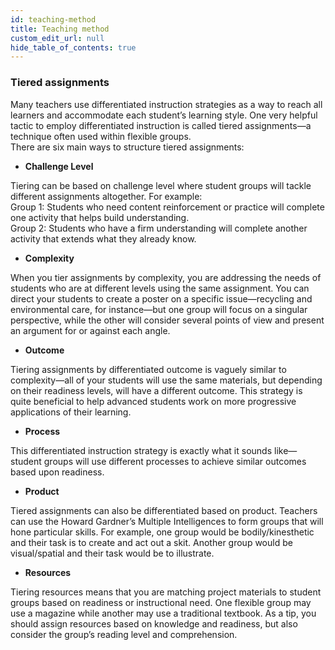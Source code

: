 ```yaml
---
id: teaching-method
title: Teaching method
custom_edit_url: null
hide_table_of_contents: true
---
```


### Tiered assignments

Many teachers use differentiated instruction strategies as a way to reach all learners and accommodate each student’s learning style. One very helpful tactic to employ differentiated instruction is called tiered assignments—a technique often used within flexible groups.  
There are six main ways to structure tiered assignments:

- **Challenge Level**

Tiering can be based on challenge level where student groups will tackle different assignments altogether. For example:  
Group 1: Students who need content reinforcement or practice will complete one activity that helps build understanding.  
Group 2: Students who have a firm understanding will complete another activity that extends what they already know.

- **Complexity**

When you tier assignments by complexity, you are addressing the needs of students who are at different levels using the same assignment. You can direct your students to create a poster on a specific issue—recycling and environmental care, for instance—but one group will focus on a singular perspective, while the other will consider several points of view and present an argument for or against each angle.

- **Outcome**

Tiering assignments by differentiated outcome is vaguely similar to complexity—all of your students will use the same materials, but depending on their readiness levels, will have a different outcome. This strategy is quite beneficial to help advanced students work on more progressive applications of their learning.

- **Process**

This differentiated instruction strategy is exactly what it sounds like—student groups will use different processes to achieve similar outcomes based upon readiness.

- **Product**

Tiered assignments can also be differentiated based on product. Teachers can use the Howard Gardner’s Multiple Intelligences to form groups that will hone particular skills. For example, one group would be bodily/kinesthetic and their task is to create and act out a skit. Another group would be visual/spatial and their task would be to illustrate.

- **Resources**

Tiering resources means that you are matching project materials to student groups based on readiness or instructional need. One flexible group may use a magazine while another may use a traditional textbook. As a tip, you should assign resources based on knowledge and readiness, but also consider the group’s reading level and comprehension.
